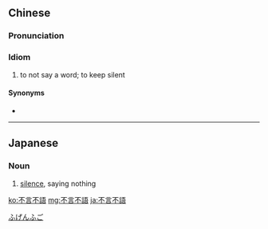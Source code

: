 {{also|不言不语}}
==Chinese==
{{zh-forms|s=不言不语}}

===Pronunciation===
{{zh-pron
|m=不yán不yǔ
|c=bat1 jin4 bat1 jyu5
|cat=id
}}

===Idiom===
{{zh-idiom}}

# to not say a word; to keep silent

====Synonyms====
* {{zh-l|悶聲不響}}

----

==Japanese==
{{ja-kanjitab|ふ|げん|ふ|ご|yomi=on}}

===Noun===
{{ja-noun|ふげん ふご}}

# [[silence]], saying nothing

[[Category:Yojijukugo|ふげんふご]]

[[ko:不言不語]]
[[mg:不言不語]]
[[ja:不言不語]]